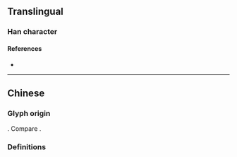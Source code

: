 {{also|傷}}
{{character info/new}}
==Translingual==

===Han character===
{{Han char|rn=9|rad=人|as=04|sn=6|four=|canj=OOKS|ids=⿰亻⿱𠂉力}}

====References====
* {{Han ref|kx=0096.121|hdz=10124.010|uh=4F24|ud=20260}}

----

==Chinese==

===Glyph origin===
{{Han simp|傷|f=昜|t=力}}. Compare {{zh-l|*㘯}}.

===Definitions===
{{zh-see|傷}}